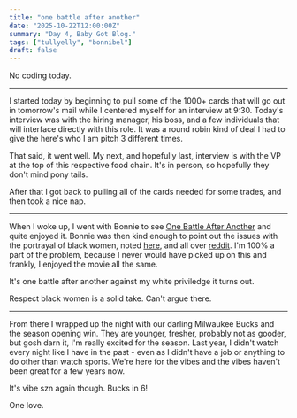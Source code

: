 ```yaml
---
title: "one battle after another"
date: "2025-10-22T12:00:00Z"
summary: "Day 4, Baby Got Blog."
tags: ["tullyelly", "bonnibel"]
draft: false
---
```


No coding today.

---

I started today by beginning to pull some of the 1000+ cards that will go out in tomorrow's mail while I centered myself for an interview at 9:30. Today's interview was with the hiring manager, his boss, and a few individuals that will interface directly with this role. It was a round robin kind of deal I had to give the here's who I am pitch 3 different times.

That said, it went well. My next, and hopefully last, interview is with the VP at the top of this respective food chain. It's in person, so hopefully they don't mind pony tails.

After that I got back to pulling all of the cards needed for some trades, and then took a nice nap.

---

When I woke up, I went with Bonnie to see <a href="https://www.rottentomatoes.com/m/one_battle_after_another" target="_blank" rel="noopener noreferrer">One Battle After Another</a> and quite enjoyed it. Bonnie was then kind enough to point out the issues with the portrayal of black women, noted <a href="https://www.theguardian.com/film/2025/sep/29/jezebels-race-kink-and-cardi-b-in-one-battle-after-another-black-women-are-still-stereotypes-paul-thomas-anderson" target="_blank" rel="noopener noreferrer">here</a>, and all over <a href="https://www.google.com/search?q=one+battle+after+another+black+women+reddit&rlz=1C1ONGR_enUS1133US1133&oq=one+battle+after+another+black+wome&gs_lcrp=EgZjaHJvbWUqCQgCEEUYOxiABDIGCAAQRRg5Mg4IARBFGCcYOxiABBiKBTIJCAIQRRg7GIAEMgcIAxAAGIAEMg0IBBAAGIYDGIAEGIoFMgcIBRAAGO8FMgoIBhAAGIAEGKIEMgYIBxBFGDzSAQgzNzg4ajBqN6gCCLACAfEFHvIeRARpwxzxBR7yHkQEacMc&sourceid=chrome&ie=UTF-8" target="_blank" rel="noopener noreferrer">reddit</a>. I'm 100% a part of the problem, because I never would have picked up on this and frankly, I enjoyed the movie all the same.

It's one battle after another against my white priviledge it turns out.

Respect black women is a solid take. Can't argue there.

---

From there I wrapped up the night with our darling Milwaukee Bucks and the season opening win. They are younger, fresher, probably not as gooder, but gosh darn it, I'm really excited for the season. Last year, I didn't watch every night like I have in the past - even as I didn't have a job or anything to do other than watch sports. We're here for the vibes and the vibes haven't been great for a few years now.

It's vibe szn again though. Bucks in 6!

One love.
